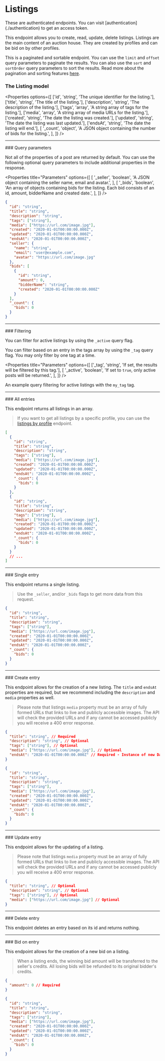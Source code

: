 
# Listings

<Callout type="warning" emoji="⚠️">
  These are authenticated endpoints. You can visit
  [authentication](./authentication) to get an access token.
</Callout>

This endpoint allows you to create, read, update, delete listings. Listings are the main content of an auction house. They are created by profiles and can be bid on by other profiles.

This is a paginated and sortable endpoint. You can use the `limit` and `offset` query parameters to paginate the results. You can also use the `sort` and `sortOrder` query parameters to sort the results. Read more about the pagination and sorting features [here](../pagination-sorting).

### The Listing model

<Properties
  options={[
    ['id', 'string', 'The unique identifier for the listing.'],
    ['title', 'string', 'The title of the listing.'],
    ['description', 'string', 'The description of the listing.'],
    ['tags', 'array', 'A string array of tags for the listing.'],
    ['media', 'array', 'A string array of media URLs for the listing.'],
    ['created', 'string', 'The date the listing was created.'],
    ['updated', 'string', 'The date the listing was last updated.'],
    ['endsAt', 'string', 'The date the listing will end.'],
    [
      '_count',
      'object',
      'A JSON object containing the number of bids for the listing.',
    ],
  ]}
/>

<Hr />
### Query parameters

Not all of the properties of a post are returned by default. You can use the following optional query parameters to include additional properties in the response.

<Properties
  title="Parameters"
  options={[
    [
      '_seller',
      'boolean',
      'A JSON object containing the seller name, email and avatar.',
    ],
    [
      '_bids',
      'boolean',
      'An array of objects containing bids for the listing. Each bid consists of an id, amount, bidderName and created date.',
    ],
  ]}
/>

```json filename="Example with all optional query parameters"
{
  "id": "string",
  "title": "string",
  "description": "string",
  "tags": ["string"],
  "media": ["https://url.com/image.jpg"],
  "created": "2020-01-01T00:00:00.000Z",
  "updated": "2020-01-01T00:00:00.000Z",
  "endsAt": "2020-01-01T00:00:00.000Z",
  "seller": {
    "name": "string",
    "email": "user@example.com",
    "avatar": "https://url.com/image.jpg"
  },
  "bids": [
    {
      "id": "string",
      "amount": 0,
      "bidderName": "string",
      "created": "2020-01-01T00:00:00.000Z"
    }
  ],
  "_count": {
    "bids": 0
  }
}
```

<Hr />
### Filtering

You can filter for active listings by using the `_active` query flag.

You can filter based on an entry in the tags array by using the `_tag` query flag. You may only filter by one tag at a time.

<Properties
  title="Parameters"
  options={[
    ['_tag', 'string', 'If set, the results will be filtered by this tag.'],
    [
      '_active',
      'boolean',
      'If set to `true`, only active posts will be returned.',
    ],
  ]}
/>

An example query filtering for active listings with the `my_tag` tag.

<EndpointDetails path="/auction/listings?_tag=my_tag&_active=true" />

<Hr />
### All entries

<EndpointDetails path="/auction/listings" />

This endpoint returns all listings in an array.

> If you want to get all listings by a specific profile, you can use the [listings by profile](./profiles#all-listings-by-profile) endpoint.

```json filename="Response"
[
  {
    "id": "string",
    "title": "string",
    "description": "string",
    "tags": ["string"],
    "media": ["https://url.com/image.jpg"],
    "created": "2020-01-01T00:00:00.000Z",
    "updated": "2020-01-01T00:00:00.000Z",
    "endsAt": "2020-01-01T00:00:00.000Z",
    "_count": {
      "bids": 0
    }
  },
  {
    "id": "string",
    "title": "string",
    "description": "string",
    "tags": ["string"],
    "media": ["https://url.com/image.jpg"],
    "created": "2020-01-01T00:00:00.000Z",
    "updated": "2020-01-01T00:00:00.000Z",
    "endsAt": "2020-01-01T00:00:00.000Z",
    "_count": {
      "bids": 0
    }
  }
  // ...
]
```

<Hr />
### Single entry

<EndpointDetails path="/auction/listings/<id>" />

This endpoint returns a single listing.

> Use the `_seller`, and/or `_bids` flags to get more data from this request.

```json filename="Response"
{
  "id": "string",
  "title": "string",
  "description": "string",
  "tags": ["string"],
  "media": ["https://url.com/image.jpg"],
  "created": "2020-01-01T00:00:00.000Z",
  "updated": "2020-01-01T00:00:00.000Z",
  "endsAt": "2020-01-01T00:00:00.000Z",
  "_count": {
    "bids": 0
  }
}
```

<Hr />
### Create entry

<EndpointDetails method="POST" path="/auction/listings" />

This endpoint allows for the creation of a new listing. The `title` and `endsAt` properties are required, but we recommend including the `description` and `media` properties as well.

> Please note that listings `media` property must be an array of fully formed URLs that links to live and publicly accessible images. The API will check the provided URLs and if any cannot be accessed publicly you will receive a 400 error response.

```json filename="Request"
{
  "title": "string", // Required
  "description": "string", // Optional
  "tags": ["string"], // Optional
  "media": ["https://url.com/image.jpg"], // Optional
  "endsAt": "2020-01-01T00:00:00.000Z" // Required - Instance of new Date()
}
```

```json filename="Response"
{
  "id": "string",
  "title": "string",
  "description": "string",
  "tags": ["string"],
  "media": ["https://url.com/image.jpg"],
  "created": "2020-01-01T00:00:00.000Z",
  "updated": "2020-01-01T00:00:00.000Z",
  "endsAt": "2020-01-01T00:00:00.000Z",
  "_count": {
    "bids": 0
  }
}
```

<Hr />
### Update entry

<EndpointDetails method="PUT" path="/auction/listings/<id>" />

This endpoint allows for the updating of a listing.

> Please note that listings `media` property must be an array of fully formed URLs that links to live and publicly accessible images. The API will check the provided URLs and if any cannot be accessed publicly you will receive a 400 error response.

```json filename="Request"
{
  "title": "string", // Optional
  "description": "string", // Optional
  "tags": ["string"], // Optional
  "media": ["https://url.com/image.jpg"] // Optional
}
```

<Hr />
### Delete entry

<EndpointDetails method="DELETE" path="/auction/listings/<id>" />

This endpoint deletes an entry based on its id and returns nothing.

<Hr />
### Bid on entry

<EndpointDetails method="POST" path="/auction/listings/<id>/bids" />

This endpoint allows for the creation of a new bid on a listing.

> When a listing ends, the winning bid amount will be transferred to the seller's credits. All losing bids will be refunded to its original bidder's credits.

```json filename="Request"
{
  "amount": 0 // Required
}
```

```json filename="Response"
{
  "id": "string",
  "title": "string",
  "description": "string",
  "tags": ["string"],
  "media": ["https://url.com/image.jpg"],
  "created": "2020-01-01T00:00:00.000Z",
  "updated": "2020-01-01T00:00:00.000Z",
  "endsAt": "2020-01-01T00:00:00.000Z",
  "_count": {
    "bids": 0
  }
}
```
